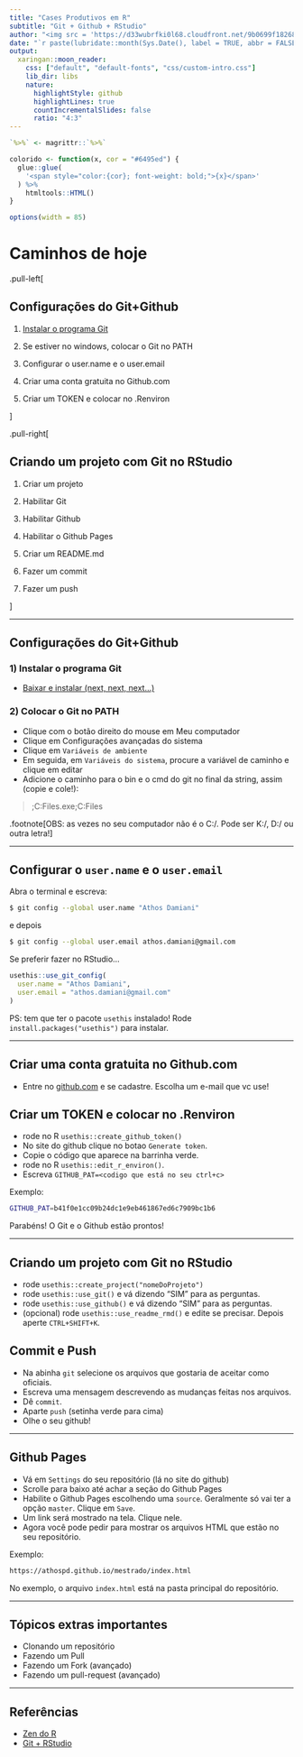 ```yaml
---
title: "Cases Produtivos em R"
subtitle: "Git + Github + RStudio"
author: "<img src = 'https://d33wubrfki0l68.cloudfront.net/9b0699f18268059bdd2e5c21538a29eade7cbd2b/67e5c/img/logo/cursor1-5.png' width = '30%'>"
date: "`r paste(lubridate::month(Sys.Date(), label = TRUE, abbr = FALSE, locale = 'pt_BR.UTF-8'), 'de', lubridate::year(Sys.Date()))`"
output:
  xaringan::moon_reader:
    css: ["default", "default-fonts", "css/custom-intro.css"]
    lib_dir: libs
    nature:
      highlightStyle: github
      highlightLines: true
      countIncrementalSlides: false
      ratio: "4:3"
---
```


```r
`%>%` <- magrittr::`%>%`

colorido <- function(x, cor = "#6495ed") {
  glue::glue(
    '<span style="color:{cor}; font-weight: bold;">{x}</span>'
  ) %>% 
    htmltools::HTML()
}

options(width = 85)
```

# Caminhos de hoje

.pull-left[

## Configurações do Git+Github

1) [Instalar o programa Git](https://git-scm.com/downloads)

2) Se estiver no windows, colocar o Git no PATH

3) Configurar o user.name e o user.email

4) Criar uma conta gratuita no Github.com

5) Criar um TOKEN e colocar no .Renviron

]

.pull-right[

## Criando um projeto com Git no RStudio

1) Criar um projeto

2) Habilitar Git

3) Habilitar Github

4) Habilitar o Github Pages

5) Criar um README.md

6) Fazer um commit

7) Fazer um push

]

---

## Configurações do Git+Github

### 1) Instalar o programa Git

- [Baixar e instalar (next, next, next...)](https://git-scm.com/downloads)

### 2) Colocar o Git no PATH

- Clique com o botão direito do mouse em Meu computador
- Clique em Configurações avançadas do sistema
- Clique em `Variáveis de ambiente`
- Em seguida, em `Variáveis do sistema`, procure a variável de caminho e clique em editar
- Adicione o caminho para o bin e o cmd do git no final da string, assim (copie e cole!):

> ;C:\Program Files\Git\bin\git.exe;C:\Program Files\Git\cmd

.footnote[OBS: as vezes no seu computador não é o C:/. Pode ser K:/, D:/ ou outra letra!]

---

## Configurar o `user.name` e o `user.email`

Abra o terminal e escreva:


```bash
$ git config --global user.name "Athos Damiani"
```

e depois

```bash
$ git config --global user.email athos.damiani@gmail.com
```


Se preferir fazer no RStudio...

```r
usethis::use_git_config(
  user.name = "Athos Damiani",
  user.email = "athos.damiani@gmail.com"
)
```

PS: tem que ter o pacote `usethis` instalado! Rode `install.packages("usethis")` para instalar.


---

## Criar uma conta gratuita no Github.com

- Entre no [github.com](https://github.com) e se cadastre. Escolha um e-mail que vc use!

## Criar um TOKEN e colocar no .Renviron

- rode no R `usethis::create_github_token()`
- No site do github clique no botao `Generate token`.
- Copie o código que aparece na barrinha verde.
- rode no R `usethis::edit_r_environ()`.
- Escreva `GITHUB_PAT=<codigo que está no seu ctrl+c>`

Exemplo:
```bash
GITHUB_PAT=b41f0e1cc09b24dc1e9eb461867ed6c7909bc1b6
```

Parabéns! O Git e o Github estão prontos!

---

## Criando um projeto com Git no RStudio

- rode `usethis::create_project("nomeDoProjeto")`
- rode `usethis::use_git()` e vá dizendo "SIM" para as perguntas.
- rode `usethis::use_github()` e vá dizendo "SIM" para as perguntas.
- (opcional) rode `usethis::use_readme_rmd()` e edite se precisar. Depois aperte `CTRL+SHIFT+K`.

## Commit e Push

- Na abinha `git` selecione os arquivos que gostaria de aceitar como oficiais.
- Escreva uma mensagem descrevendo as mudanças feitas nos arquivos.
- Dê `commit`.
- Aparte `push` (setinha verde para cima)
- Olhe o seu github!

---

## Github Pages

- Vá em `Settings` do seu repositório (lá no site do github)
- Scrolle para baixo até achar a seção do Github Pages
- Habilite o Github Pages escolhendo uma `source`. Geralmente só vai ter a opção `master`. Clique em `Save`.
- Um link será mostrado na tela. Clique nele.
- Agora você pode pedir para mostrar os arquivos HTML que estão no seu repositório.

Exemplo:

```bash
https://athospd.github.io/mestrado/index.html
```

No exemplo, o arquivo `index.html` está na pasta principal do repositório.

---

## Tópicos extras importantes

- Clonando um repositório
- Fazendo um Pull
- Fazendo um Fork (avançado)
- Fazendo um pull-request (avançado)

---

## Referências

- [Zen do R](https://curso-r.github.io/zen-do-r/git-github.html)
- [Git + RStudio](https://beatrizmilz.github.io/RLadies-Git-RStudio-2019)



